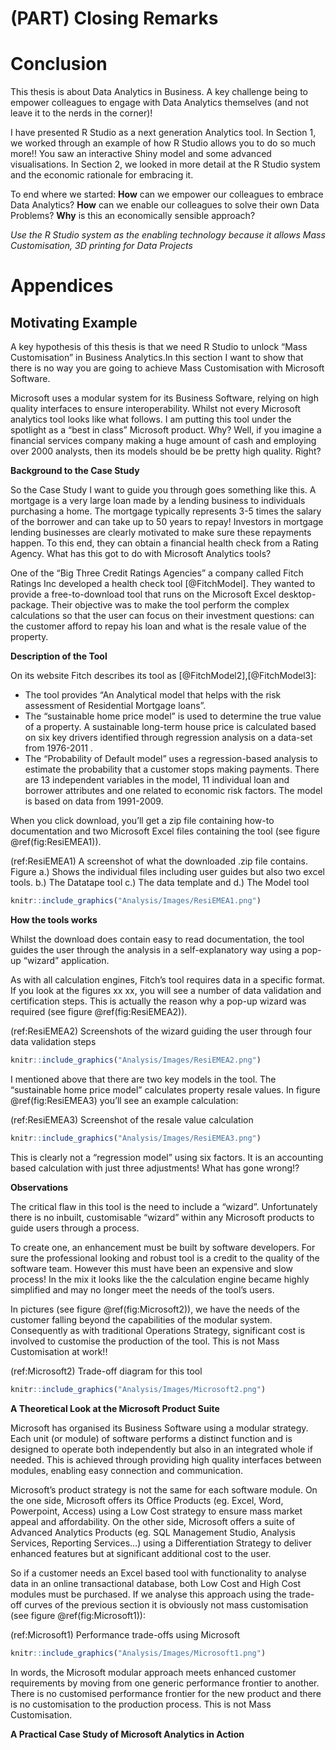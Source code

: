 # (PART) Closing Remarks {-}

# Conclusion {#Conclusions}

This thesis is about Data Analytics in Business. A key challenge being to empower colleagues to engage with Data Analytics themselves (and not leave it to the nerds in the corner)! 

I have presented R Studio as a next generation Analytics tool. In Section 1, we worked through an example of how R Studio allows you to do so much more!! You saw an interactive Shiny model and some advanced visualisations. In Section 2, we looked in more detail at the R Studio system and the economic rationale for embracing it.

To end where we started: **How** can we empower our colleagues to embrace Data Analytics? **How** can we enable our colleagues to solve their own Data Problems? **Why** is this an economically sensible approach? 

*Use the R Studio system as the enabling technology because it allows Mass Customisation, 3D printing for Data Projects*

# Appendices

## Motivating Example {#MicrosoftProblems}

A key hypothesis of this thesis is that we need R Studio to unlock "Mass Customisation" in Business Analytics.In this section I want to show that there is no way you are going to achieve Mass Customisation with Microsoft Software. 

Microsoft uses a modular system for its Business Software, relying on high quality interfaces to ensure interoperability. Whilst not every Microsoft analytics tool looks like what follows. I am putting this tool under the spotlight as a "best in class" Microsoft product. Why? Well, if you imagine a financial services company making a huge amount of cash and employing over 2000 analysts, then its models should be be pretty high quality. Right?

**Background to the Case Study**

So the Case Study I want to guide you through goes something like this. A mortgage is a very large loan made by a lending business to individuals purchasing a home. The mortgage typically represents 3-5 times the salary of the borrower and can take up to 50 years to repay! Investors in mortgage lending businesses are clearly motivated to make sure these repayments happen. To this end, they can obtain a financial health check from a Rating Agency. What has this got to do with Microsoft Analytics tools?

One of the "Big Three Credit Ratings Agencies" a company called Fitch Ratings Inc developed a health check tool [@FitchModel]. They wanted to provide a free-to-download tool that runs on the Microsoft Excel desktop-package. Their objective was to make the tool perform the complex calculations so that the user can focus on their investment questions: can the customer afford to repay his loan and what is the resale value of the property. 

**Description of the Tool**

On its website Fitch describes its tool as [@FitchModel2],[@FitchModel3]:

-    The tool provides "An Analytical model that helps with the risk assessment of Residential Mortgage loans". 
-    The "sustainable home price model" is used to determine the true value of a property. A sustainable long-term house price is calculated based on six key drivers identified through regression analysis on a data-set from 1976-2011 .
-    The "Probability of Default model" uses a regression-based analysis to estimate the probability that a customer stops making payments. There are 13 independent variables in the model, 11 individual loan and borrower attributes and one related to economic risk factors. The model is based on data from 1991-2009.

When you click download, you'll get a zip file containing how-to documentation and two Microsoft Excel files containing the tool (see figure \@ref(fig:ResiEMEA1)). 

(ref:ResiEMEA1) A screenshot of what the downloaded .zip file contains. Figure a.) Shows the individual files including user guides but also two excel tools. b.) The Datatape tool c.) The data template and d.) The Model tool

```r
knitr::include_graphics("Analysis/Images/ResiEMEA1.png")
```

**How the tools works**

Whilst the download does contain easy to read documentation, the tool guides the user through the analysis in a self-explanatory way using a pop-up "wizard" application.

As with all calculation engines, Fitch's tool requires data in a specific format. If you look at the figures xx xx, you will see a number of data validation and certification steps. This is actually the reason why a pop-up wizard was required (see figure \@ref(fig:ResiEMEA2)). 

(ref:ResiEMEA2) Screenshots of the wizard guiding the user through four data validation steps

```r
knitr::include_graphics("Analysis/Images/ResiEMEA2.png")
```

I mentioned above that there are two key models in the tool. The "sustainable home price model" calculates property resale values. In figure \@ref(fig:ResiEMEA3) you'll see an example calculation:

(ref:ResiEMEA3) Screenshot of the resale value calculation

```r
knitr::include_graphics("Analysis/Images/ResiEMEA3.png")
```

This is clearly not a "regression model" using six factors. It is an accounting based calculation with just three adjustments! What has gone wrong!?

**Observations**

The critical flaw in this tool is the need to include a "wizard". Unfortunately there is no inbuilt, customisable "wizard" within any Microsoft products to guide users through a process. 

To create one, an enhancement must be built by software developers. For sure the professional looking and robust tool is a credit to the quality of the software team. However this must have been an expensive and slow process! In the mix it looks like the the calculation engine became highly simplified and may no longer meet the needs of the tool's users. 

In pictures (see figure \@ref(fig:Microsoft2)), we have the needs of the customer falling beyond the capabilities of the modular system. Consequently as with traditional Operations Strategy, significant cost is involved to customise the production of the tool. This is not Mass Customisation at work!!

(ref:Microsoft2) Trade-off diagram for this tool

```r
knitr::include_graphics("Analysis/Images/Microsoft2.png")
```
**A Theoretical Look at the Microsoft Product Suite**

Microsoft has organised its Business Software using a modular strategy. Each unit (or module) of software performs a distinct function and is designed to operate both independently but also in an integrated whole if needed. This is achieved through providing high quality interfaces between modules, enabling easy connection and communication.

Microsoft's product strategy is not the same for each software module. On the one side, Microsoft offers its Office Products (eg. Excel, Word, Powerpoint, Access) using a Low Cost strategy to ensure mass market appeal and affordability. On the other side, Microsoft offers a suite of Advanced Analytics Products (eg. SQL Management Studio, Analysis Services, Reporting Services...) using a Differentiation Strategy to deliver enhanced features but at significant additional cost to the user.

So if a customer needs an Excel based tool with functionality to analyse data in an online transactional database, both Low Cost and High Cost modules must be purchased. If we analyse this approach using the trade-off curves of the previous section it is obviously not mass customisation (see figure \@ref(fig:Microsoft1)):

(ref:Microsoft1) Performance trade-offs using Microsoft

```r
knitr::include_graphics("Analysis/Images/Microsoft1.png")
```

In words, the Microsoft modular approach meets enhanced customer requirements by moving from one generic performance frontier to another. There is no customised performance frontier for the new product and there is no customisation to the production process. This is not Mass Customisation.

**A Practical Case Study of Microsoft Analytics in Action**

